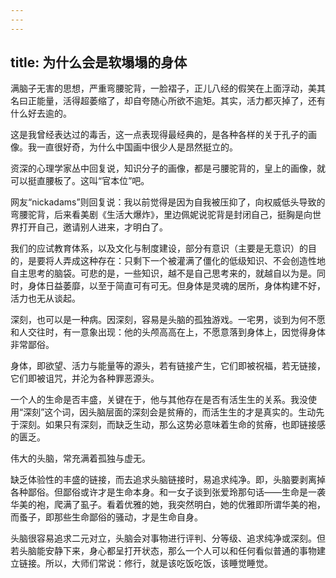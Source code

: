```yaml
---
---
---
```

title: 为什么会是软塌塌的身体
---



满脑子无害的思想，严重弯腰驼背，一脸褶子，正儿八经的假笑在上面浮动，美其名曰正能量，活得超萎缩了，却自夸随心所欲不逾矩。其实，活力都灭掉了，还有什么好去逾的。

这是我曾经表达过的毒舌，这一点表现得最经典的，是各种各样的关于孔子的画像。我一直很好奇，为什么中国画中很少人是昂然挺立的。

资深的心理学家丛中回复说，知识分子的画像，都是弓腰驼背的，皇上的画像，就可以挺直腰板了。这叫“官本位”吧。

网友“nickadams”则回复说：我以前觉得是因为自我被压抑了，向权威低头导致的弯腰驼背，后来看美剧《生活大爆炸》，里边佩妮说驼背是封闭自己，挺胸是向世界打开自己，邀请别人进来，才明白了。

我们的应试教育体系，以及文化与制度建设，部分有意识（主要是无意识）的目的，是要将人弄成这种存在：只剩下一个被灌满了僵化的低级知识、不会创造性地自主思考的脑袋。可悲的是，一些知识，越不是自己思考来的，就越自以为是。同时，身体日益萎靡，以至于简直可有可无。但身体是灵魂的居所，身体构建不好，活力也无从谈起。

深刻，也可以是一种病。因深刻，容易是头脑的孤独游戏。一宅男，谈到为何不愿和人交往时，有一意象出现：他的头颅高高在上，不愿意落到身体上，因觉得身体非常鄙俗。

身体，即欲望、活力与能量等的源头，若有链接产生，它们即被祝福，若无链接，它们即被诅咒，并沦为各种罪恶源头。

一个人的生命是否丰盛，关键在于，他与其他存在是否有活生生的关系。我没使用“深刻”这个词，因头脑层面的深刻会是贫瘠的，而活生生的才是真实的。生动先于深刻。如果只有深刻，而缺乏生动，那么这势必意味着生命的贫瘠，也即链接感的匮乏。

伟大的头脑，常充满着孤独与虚无。

缺乏体验性的丰盛的链接，而去追求头脑链接时，易追求纯净。即，头脑要剥离掉各种鄙俗。但鄙俗或许才是生命本身。和一女子谈到张爱玲那句话——生命是一袭华美的袍，爬满了虱子。看着优雅的她，我突然明白，她的优雅即所谓华美的袍，而蚤子，即那些生命鄙俗的骚动，才是生命自身。

头脑很容易追求二元对立，头脑会对事物进行评判、分等级、追求纯净或深刻。但若头脑能安静下来，身心都呈打开状态，那么一个人可以和任何看似普通的事物建立链接。所以，大师们常说：修行，就是该吃饭吃饭，该睡觉睡觉。